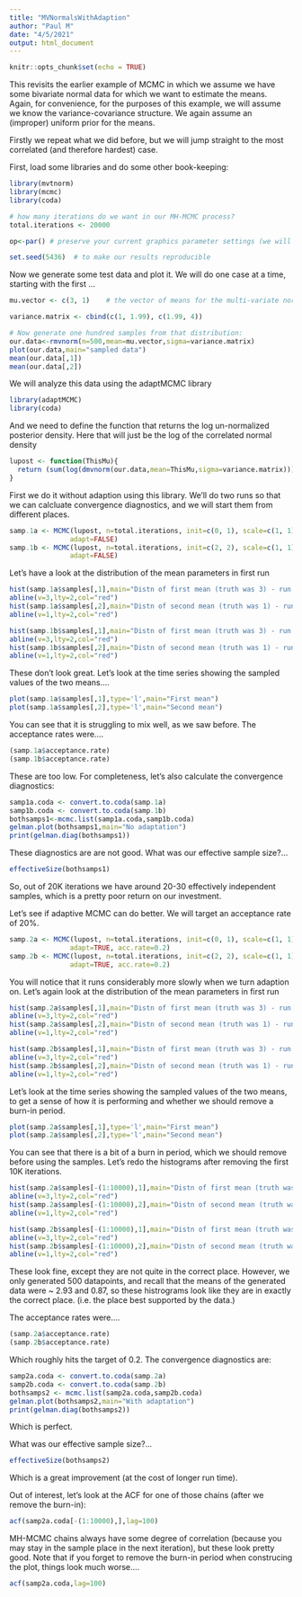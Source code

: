 ```yaml
---
title: "MVNormalsWithAdaption"
author: "Paul M"
date: "4/5/2021"
output: html_document
---
```


```r
knitr::opts_chunk$set(echo = TRUE)
```

This revisits the earlier example of MCMC in which we assume we have some bivariate normal data for which we want to estimate the means. Again, for convenience, for the purposes of this example, we will assume we know the variance-covariance structure.
We again assume an (improper) uniform prior for the means.

Firstly we repeat what we did before, but we will jump straight to the most correlated (and therefore hardest) case.

First, load some libraries and do some other book-keeping:
```r
library(mvtnorm)
library(mcmc)
library(coda)

# how many iterations do we want in our MH-MCMC process?
total.iterations <- 20000

op<-par() # preserve your current graphics parameter settings (we will be changing them later)

set.seed(5436)  # to make our results reproducible
```

Now we generate some test data and plot it. We will do one case at a time, starting with the first ...
```r
mu.vector <- c(3, 1)    # the vector of means for the multi-variate normal

variance.matrix <- cbind(c(1, 1.99), c(1.99, 4))

# Now generate one hundred samples from that distribution:
our.data<-rmvnorm(n=500,mean=mu.vector,sigma=variance.matrix)
plot(our.data,main="sampled data")
mean(our.data[,1])
mean(our.data[,2])
```

We will analyze this data using the adaptMCMC library

```r
library(adaptMCMC)
library(coda)
```

And we need to define the function that returns the log un-normalized posterior density.
Here that will just be the log of the correlated normal density
```r
lupost <- function(ThisMu){
  return (sum(log(dmvnorm(our.data,mean=ThisMu,sigma=variance.matrix))))
}
```


First we do it without adaption using this library. We'll do two runs so that we can calcluate convergence diagnostics, and we will start them from different places.

```r
samp.1a <- MCMC(lupost, n=total.iterations, init=c(0, 1), scale=c(1, 1),
               adapt=FALSE)
samp.1b <- MCMC(lupost, n=total.iterations, init=c(2, 2), scale=c(1, 1),
               adapt=FALSE)
```

Let's have a look at the distribution of the mean parameters in first run
```r
hist(samp.1a$samples[,1],main="Distn of first mean (truth was 3) - run 1")
abline(v=3,lty=2,col="red")
hist(samp.1a$samples[,2],main="Distn of second mean (truth was 1) - run 1")
abline(v=1,lty=2,col="red")

hist(samp.1b$samples[,1],main="Distn of first mean (truth was 3) - run 2")
abline(v=3,lty=2,col="red")
hist(samp.1b$samples[,2],main="Distn of second mean (truth was 1) - run 2")
abline(v=1,lty=2,col="red")
```

These don't look great. Let's look at the time series showing the sampled values of the two means....
```r
plot(samp.1a$samples[,1],type='l',main="First mean")
plot(samp.1a$samples[,2],type='l',main="Second mean")
```

You can see that it is struggling to mix well, as we saw before. The acceptance rates were....
```r
(samp.1a$acceptance.rate)
(samp.1b$acceptance.rate)
```

These are too low. For completeness, let's also calculate the convergence diagnostics:
```r
samp1a.coda <- convert.to.coda(samp.1a)
samp1b.coda <- convert.to.coda(samp.1b)
bothsamps1<-mcmc.list(samp1a.coda,samp1b.coda)
gelman.plot(bothsamps1,main="No adaptation")
print(gelman.diag(bothsamps1))
```

These diagnostics are are not good. What was our effective sample size?...
```r
effectiveSize(bothsamps1)
```

So, out of 20K iterations we have around 20-30 effectively independent samples, which is a pretty poor return on our investment.

Let's see if adaptive MCMC can do better.
We will target an acceptance rate of 20%.

```r
samp.2a <- MCMC(lupost, n=total.iterations, init=c(0, 1), scale=c(1, 1),
               adapt=TRUE, acc.rate=0.2)
samp.2b <- MCMC(lupost, n=total.iterations, init=c(2, 2), scale=c(1, 1),
               adapt=TRUE, acc.rate=0.2)
```

You will notice that it runs considerably more slowly when we turn adaption on.
Let's again look at the distribution of the mean parameters in first run
```r
hist(samp.2a$samples[,1],main="Distn of first mean (truth was 3) - run 1",breaks=50)
abline(v=3,lty=2,col="red")
hist(samp.2a$samples[,2],main="Distn of second mean (truth was 1) - run 1",breaks=50)
abline(v=1,lty=2,col="red")

hist(samp.2b$samples[,1],main="Distn of first mean (truth was 3) - run 2",breaks=50)
abline(v=3,lty=2,col="red")
hist(samp.2b$samples[,2],main="Distn of second mean (truth was 1) - run 2",breaks=50)
abline(v=1,lty=2,col="red")
```

Let's look at the time series showing the sampled values of the two means, to get a sense of how it is performing and whether we should remove a burn-in period.
```r
plot(samp.2a$samples[,1],type='l',main="First mean")
plot(samp.2a$samples[,2],type='l',main="Second mean")
```

You can see that there is a bit of a burn in period, which we should remove before using the samples. Let's redo the histograms after removing the first 10K iterations.

```r
hist(samp.2a$samples[-(1:10000),1],main="Distn of first mean (truth was 3) - run 1")
abline(v=3,lty=2,col="red")
hist(samp.2a$samples[-(1:10000),2],main="Distn of second mean (truth was 1) - run 1")
abline(v=1,lty=2,col="red")

hist(samp.2b$samples[-(1:10000),1],main="Distn of first mean (truth was 3) - run 2")
abline(v=3,lty=2,col="red")
hist(samp.2b$samples[-(1:10000),2],main="Distn of second mean (truth was 1) - run 2")
abline(v=1,lty=2,col="red")
```

These look fine, except they are not quite in the correct place. However, we only generated 500 datapoints, and recall that the means of the generated data were ~ 2.93 and 0.87, so these histrograms look like they are in exactly the correct place. (i.e. the place best supported by the data.)

The acceptance rates were....
```r
(samp.2a$acceptance.rate)
(samp.2b$acceptance.rate)
```

Which roughly hits the target of 0.2. The convergence diagnostics are:
```r
samp2a.coda <- convert.to.coda(samp.2a)
samp2b.coda <- convert.to.coda(samp.2b)
bothsamps2 <- mcmc.list(samp2a.coda,samp2b.coda)
gelman.plot(bothsamps2,main="With adaptation")
print(gelman.diag(bothsamps2))
```

Which is perfect. 


What was our effective sample size?...
```r
effectiveSize(bothsamps2)
```


Which is a great improvement (at the cost of longer run time). 

Out of interest, let's look at the ACF for one of those chains (after we remove the burn-in):

```r
acf(samp2a.coda[-(1:10000),],lag=100)
```

MH-MCMC chains always have some degree of correlation (because you may stay in the sample place in the next iteration), but these look pretty good. Note that if you forget to remove the burn-in period when construcing the plot, things look much worse....

```r
acf(samp2a.coda,lag=100)
```


